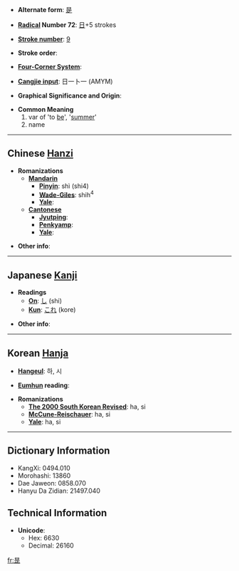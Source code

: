 * '''Alternate form''': [[是]]

* '''[[Wiktionary:Chinese radical index| Radical]] Number 72''': [[Wiktionary:Chinese radical index 日|日]]+5 strokes

* '''[[Wiktionary:Chinese total strokes index|Stroke number]]''': [[Wiktionary:Chinese total strokes index 9|9]]

* '''Stroke order''': 

* '''[[Wiktionary:Chinese four corner index|Four-Corner System]]''': 

* '''[[Wiktionary:Chinese Cangjie index|Cangjie input]]''': 日一卜一 (AMYM)

* '''Graphical Significance and Origin''': 

* '''Common Meaning'''
*#var of 'to [[be]]', '[[summer]]'
*# name

----

== Chinese [[Hanzi]] ==

* '''Romanizations'''
** '''[[Mandarin]]'''
*** '''[[Pinyin]]''': shì (shi4)
*** '''[[Wade-Giles]]''': shih<sup>4</sup>
*** '''[[Yale]]''': 
** '''[[Cantonese]]'''
*** '''[[Jyutping]]''':
*** '''[[Penkyamp]]''': 
*** '''[[Yale]]''': 

* '''Other info''': 

----

== Japanese [[Kanji]] ==

* '''Readings'''
** '''[[On]]''': [[し]] (shi)
** '''[[Kun]]''': [[これ]] (kore)

* '''Other info''':  

----

== Korean [[Hanja]] ==

* '''[[Hangeul]]''': 하, 시

* '''[[Eumhun]] reading''': 

* '''Romanizations'''
** '''[[The 2000 South Korean Revised Romanization|The 2000 South Korean Revised]]''': ha, si
** '''[[McCune-Reischauer]]''': ha, si
** '''[[Yale]]''': ha, si

----

== Dictionary Information ==

* KangXi: 0494.010
* Morohashi: 13860
* Dae Jaweon: 0858.070
* Hanyu Da Zidian: 21497.040

== Technical Information ==

* '''Unicode''':
** Hex: 6630
** Decimal: 26160

[[fr:昰]]